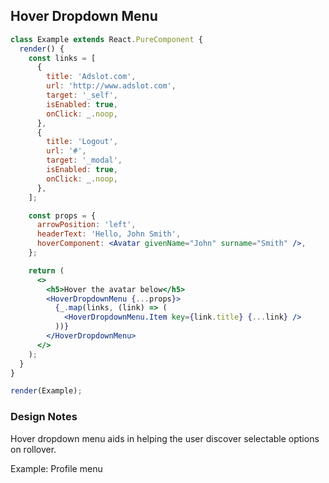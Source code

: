 
## Hover Dropdown Menu

```jsx live={true}
class Example extends React.PureComponent {
  render() {
    const links = [
      {
        title: 'Adslot.com',
        url: 'http://www.adslot.com',
        target: '_self',
        isEnabled: true,
        onClick: _.noop,
      },
      {
        title: 'Logout',
        url: '#',
        target: '_modal',
        isEnabled: true,
        onClick: _.noop,
      },
    ];

    const props = {
      arrowPosition: 'left',
      headerText: 'Hello, John Smith',
      hoverComponent: <Avatar givenName="John" surname="Smith" />,
    };

    return (
      <>
        <h5>Hover the avatar below</h5>
        <HoverDropdownMenu {...props}>
          {_.map(links, (link) => (
            <HoverDropdownMenu.Item key={link.title} {...link} />
          ))}
        </HoverDropdownMenu>
      </>
    );
  }
}

render(Example);
```

### Design Notes

<DesignNotes>
  <div>
    <p>Hover dropdown menu aids in helping the user discover selectable options on rollover.</p>
    <label>Example: Profile menu</label>
  </div>
</DesignNotes>
<Props componentName="HoverDropdownMenu" />
